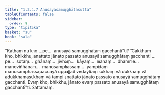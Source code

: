 ```yaml
---
title: "1.2.1.7 Anusayasamugghātasutta"
tableOfContents: false
sidebar:
  order: 8
type: "tipitaka"
basket: "su"
book: "sala"
---
```



<DynamicBreadcrumb />

<Division number="59" book="sala" bookNo="13" page="261">

<Paragraph number="177" book="sala">
“Kathaṃ nu kho …pe…  anusayā samugghātaṃ gacchantī”ti? “Cakkhuṃ kho, bhikkhu, anattato jānato passato anusayā samugghātaṃ gacchanti …pe…  sotaṃ…  ghānaṃ…  jivhaṃ…  kāyaṃ…  manaṃ…  dhamme…  manoviññāṇaṃ…  manosamphassaṃ…  yampidaṃ manosamphassapaccayā uppajjati vedayitaṃ sukhaṃ vā dukkhaṃ vā adukkhamasukhaṃ vā tampi anattato jānato passato anusayā samugghātaṃ gacchanti. Evaṃ kho, bhikkhu, jānato evaṃ passato anusayā samugghātaṃ gacchantī”ti.

</Paragraph>
</Division>

<Paragraph number="178" type="center" book="sala">
Sattamaṃ.
</Paragraph>